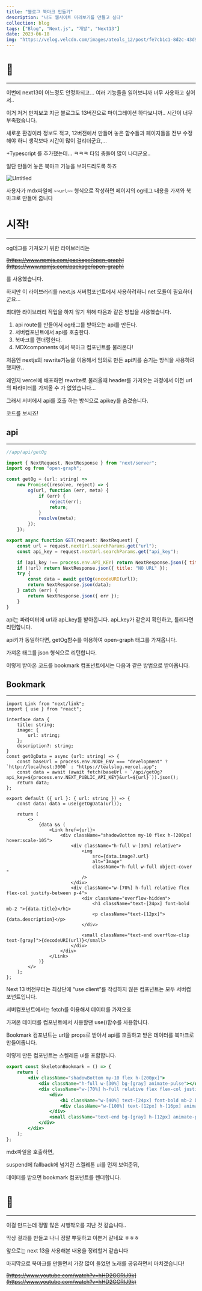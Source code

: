 ```yaml
---
title: "블로그 북마크 만들기"
description: "나도 웹사이트 미리보기를 만들고 싶다"
collection: blog
tags: ["Blog", "Next.js", "개발", "Next13"]
date: 2023-06-18
img: "https://velog.velcdn.com/images/ateals_12/post/fe7cb1c1-8d2c-43d9-947e-aa7f2e807140/image.png"
---
```


# 👋

---

이번에 next13이 어느정도 안정화되고… 여러 기능들을 읽어보니까 너무 사용하고 싶어서..

이거 저거 만져보고 지금 블로그도 13버전으로 마이그레이션 하다보니까.. 시간이 너무 부족했습니다.

새로운 환경이라 정보도 적고, 12버전에서 만들어 놓은 함수들과 페이지들을 전부 수정해야 하니 생각보다 시간이 많이 걸리더군요,…

+Typescript 를 추가했는데… ㅋㅋㅋ 타입 충돌이 많이 나더군요..

일단 만들어 놓은 북마크 기능을 보여드리도록 하죠

![Untitled](https://velog.velcdn.com/images/ateals_12/post/bba1fb2b-6ee8-4a6e-8c0a-9969e772e6d5/image.png)

사용자가 mdx파일에 `~~url~~` 형식으로 작성하면 페이지의 og테그 내용을 가져와 북마크로 만들어 줍니다

# 시작!

---

og테그를 가져오기 위한 라이브러리는

~~[https://www.npmjs.com/package/open-graph](https://www.npmjs.com/package/open-graph)~~

를 사용했습니다.

하지만 이 라이브러리를 next.js 서버컴포넌트에서 사용하려하니 net 모듈이 필요하더군요…

최대한 라이브러리 작업을 하지 않기 위해 다음과 같은 방법을 사용했습니다.

<aside className="my-10 py-[20px] px-[10px] dark:bg-[#1E1E1E] bg-[#efefef] rounded-[10px]">

1. api route를 만들어서 og태그를 받아오는 api를 만든다.
2. 서버컴포넌트에서 api를 호출한다.
3. 북마크를 랜더링한다.
4. MDXcomponents 에서 북마크 컴포넌트를 불러온다!

</aside>

처음엔 nextjs의 rewrite기능을 이용해서 임의로 만든 api키를 숨기는 방식을 사용하려 했지만..

왜인지 vercel에 배포하면 rewrite로 불러올때 header를 가져오는 과정에서 이전 url의 파라미터를 가져올 수 가 없었습니다…

그래서 서버에서 api를 호출 하는 방식으로 apikey를 숨겼습니다.

코드를 보시죠!

## api

---

```jsx
//app/api/getOg

import { NextRequest, NextResponse } from "next/server";
import og from "open-graph";

const getOg = (url: string) =>
    new Promise((resolve, reject) => {
        og(url, function (err, meta) {
            if (err) {
                reject(err);
                return;
            }
            resolve(meta);
        });
    });

export async function GET(request: NextRequest) {
    const url = request.nextUrl.searchParams.get("url");
    const api_key = request.nextUrl.searchParams.get("api_key");

    if (api_key !== process.env.API_KEY) return NextResponse.json({ title: "NOT MATCH API KEY", api_key });
    if (!url) return NextResponse.json({ title: "NO URL" });
    try {
        const data = await getOg(encodeURI(url));
        return NextResponse.json(data);
    } catch (err) {
        return NextResponse.json({ err });
    }
}
```

api는 파라미터에 url과 api_key를 받아옵니다. api_key가 같은지 확인하고, 틀리다면 리턴합니다.

api키가 동일하다면, getOg함수를 이용하여 open-graph 태그를 가져옵니다.

가져온 태그를 json 형식으로 리턴합니다.

이렇게 받아온 코드를 bookmark 컴포넌트에서는 다음과 같은 방법으로 받아옵니다.

## Bookmark

---

```tsx
import Link from "next/link";
import { use } from "react";

interface data {
    title: string;
    image: {
        url: string;
    };
    description?: string;
}
const getOgData = async (url: string) => {
    const baseUrl = process.env.NODE_ENV === "development" ? `http://localhost:3000` : "https://tealslog.vercel.app";
    const data = await (await fetch(baseUrl + `/api/getOg?api_key=${process.env.NEXT_PUBLIC_API_KEY}&url=${url}`)).json();
    return data;
};

export default ({ url }: { url: string }) => {
    const data: data = use(getOgData(url));

    return (
        <>
            {data && (
                <Link href={url}>
                    <div className="shadowBottom my-10 flex h-[200px] hover:scale-105">
                        <div className="h-full w-[30%] relative">
                            <img
                                src={data.image?.url}
                                alt="Image"
                                className="h-full w-full object-cover "
                            />
                        </div>
                        <div className="w-[70%] h-full relative flex flex-col justify-between p-4">
                            <div className="overflow-hidden">
                                <h1 className="text-[24px] font-bold mb-2 ">{data.title}</h1>
                                <p className="text-[12px]">{data.description}</p>
                            </div>

                            <small className="text-end overflow-clip text-[gray]">{decodeURI(url)}</small>
                        </div>
                    </div>
                </Link>
            )}
        </>
    );
};
```

Next 13 버전부터는 최상단에 “use client”를 작성하지 않은 컴포넌트는 모두 서버컴포넌트입니다.

서버컴포넌트에서는 fetch를 이용해서 데이터를 가져오죠

가져온 데이터를 컴포넌트에서 사용할땐 use()함수를 사용합니다.

Bookmark 컴포넌트는 url을 props로 받아서 api를 호출하고 받은 데이터를 북마크로 만들어줍니다.

이렇게 만든 컴포넌트는 스켈레톤 ui를 포함합니다.

```jsx
export const SkeletonBookmark = () => {
    return (
        <div className="shadowBottom my-10 flex h-[200px]">
            <div className="h-full w-[30%] bg-[gray] animate-pulse"></div>
            <div className="w-[70%] h-full relative flex flex-col justify-between p-4">
                <div>
                    <h1 className="w-[40%] text-[24px] font-bold mb-2 bg-[gray] h-[30px] animate-pulse"></h1>
                    <div className="w-[100%] text-[12px] h-[16px] animate-pulse flex items-center"></div>
                </div>
                <small className="text-end bg-[gray] h-[12px] animate-pulse"></small>
            </div>
        </div>
    );
};
```

mdx파일을 호출하면,

suspend에 fallback에 넘겨진 스켈레톤 ui를 먼저 보여준뒤,

데이터를 받으면 bookmark 컴포넌트를 렌더합니다.

# 🚪

---

이걸 만드는데 정말 많은 시행착오를 지난 것 같습니다..

막상 결과를 만들고 나니 정말 뿌듯하고 이쁜거 같네요 ㅎㅎㅎ

앞으로는 next 13을 사용해본 내용을 정리할거 같습니다

마지막으로 북마크를 만들면서 가장 많이 들었던 노래를 공유하면서 마치겠습니다!

~~[https://www.youtube.com/watch?v=hHD2GGRIJ9k](https://www.youtube.com/watch?v=hHD2GGRIJ9k)~~
